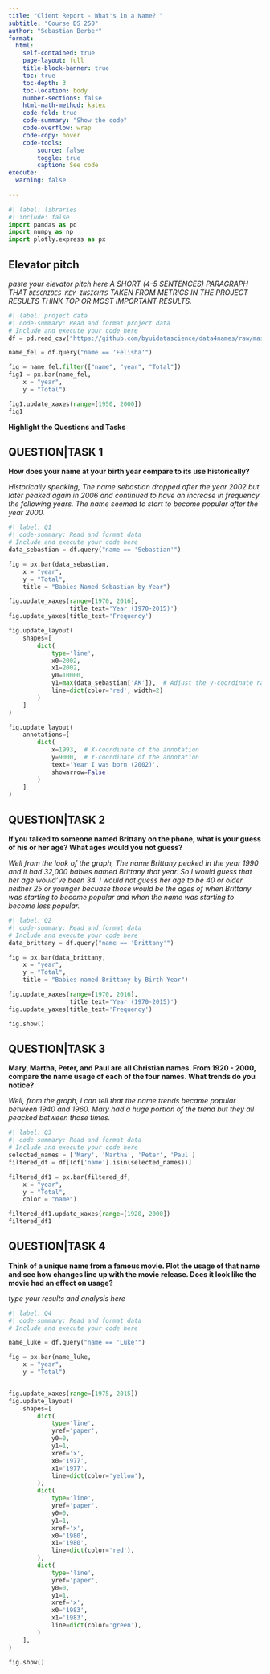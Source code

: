 ```yaml
---
title: "Client Report - What's in a Name? "
subtitle: "Course DS 250"
author: "Sebastian Berber"
format:
  html:
    self-contained: true
    page-layout: full
    title-block-banner: true
    toc: true
    toc-depth: 3
    toc-location: body
    number-sections: false
    html-math-method: katex
    code-fold: true
    code-summary: "Show the code"
    code-overflow: wrap
    code-copy: hover
    code-tools:
        source: false
        toggle: true
        caption: See code
execute: 
  warning: false
    
---
```


```python
#| label: libraries
#| include: false
import pandas as pd
import numpy as np
import plotly.express as px
```


## Elevator pitch

_paste your elevator pitch here_
_A SHORT (4-5 SENTENCES) PARAGRAPH THAT `DESCRIBES KEY INSIGHTS` TAKEN FROM METRICS IN THE PROJECT RESULTS THINK TOP OR MOST IMPORTANT RESULTS._

```python
#| label: project data
#| code-summary: Read and format project data
# Include and execute your code here
df = pd.read_csv("https://github.com/byuidatascience/data4names/raw/master/data-raw/names_year/names_year.csv")
```

```python

name_fel = df.query("name == 'Felisha'")

fig = name_fel.filter(["name", "year", "Total"])
fig1 = px.bar(name_fel,
    x = "year",
    y = "Total")

fig1.update_xaxes(range=[1950, 2000])
fig1
```

__Highlight the Questions and Tasks__

## QUESTION|TASK 1

__How does your name at your birth year compare to its use historically?__

_Historically speaking, The name sebastian dropped after the year 2002 but later peaked again in 2006 and continued to have an increase in frequency the following years. The name seemed to start to become popular after the year 2000._

```python
#| label: Q1
#| code-summary: Read and format data
# Include and execute your code here
data_sebastian = df.query("name == 'Sebastian'")

fig = px.bar(data_sebastian,
    x = "year",
    y = "Total",
    title = "Babies Named Sebastian by Year")

fig.update_xaxes(range=[1970, 2016],
                 title_text='Year (1970-2015)')
fig.update_yaxes(title_text='Frequency')

fig.update_layout(
    shapes=[
        dict(
            type='line',
            x0=2002,
            x1=2002,
            y0=10000,
            y1=max(data_sebastian['AK']),  # Adjust the y-coordinate range as needed
            line=dict(color='red', width=2)
        )
    ]
)

fig.update_layout(
    annotations=[
        dict(
            x=1993,  # X-coordinate of the annotation
            y=9000,  # Y-coordinate of the annotation
            text='Year I was born (2002)',
            showarrow=False
        )
    ]
)


```


## QUESTION|TASK 2

__If you talked to someone named Brittany on the phone, what is your guess of his or her age? What ages would you not guess?__

_Well from the look of the graph, The name Brittany peaked in the year 1990 and it had 32,000 babies named Brittany that year. So I would guess that her age would've been 34. I would not guess her age to be 40 or older neither 25 or younger becuase those would be the ages of when Brittany was starting to become popular and when the name was starting to become less popular._

```python
#| label: Q2
#| code-summary: Read and format data
# Include and execute your code here
data_brittany = df.query("name == 'Brittany'") 

fig = px.bar(data_brittany,
    x = "year",
    y = "Total",
    title = "Babies named Brittany by Birth Year")

fig.update_xaxes(range=[1970, 2016],
                 title_text='Year (1970-2015)')
fig.update_yaxes(title_text='Frequency')

fig.show()

```


## QUESTION|TASK 3

__Mary, Martha, Peter, and Paul are all Christian names. From 1920 - 2000, compare the name usage of each of the four names. What trends do you notice?__

_Well, from the graph, I can tell that the name trends became popular between 1940 and 1960. Mary had a huge portion of the trend but they all peacked between those times._

```python
#| label: Q3
#| code-summary: Read and format data
# Include and execute your code here
selected_names = ['Mary', 'Martha', 'Peter', 'Paul']
filtered_df = df[(df['name'].isin(selected_names))]

filtered_df1 = px.bar(filtered_df,
    x = "year",
    y = "Total",
    color = "name")

filtered_df1.update_xaxes(range=[1920, 2000])
filtered_df1
```

## QUESTION|TASK 4

__Think of a unique name from a famous movie. Plot the usage of that name and see how changes line up with the movie release. Does it look like the movie had an effect on usage?__

_type your results and analysis here_

```python
#| label: Q4
#| code-summary: Read and format data
# Include and execute your code here

name_luke = df.query("name == 'Luke'")

fig = px.bar(name_luke,
    x = "year",
    y = "Total")


fig.update_xaxes(range=[1975, 2015])
fig.update_layout(
    shapes=[
        dict(
            type='line',
            yref='paper',
            y0=0,
            y1=1,
            xref='x',
            x0='1977',
            x1='1977',
            line=dict(color='yellow'),
        ),
        dict(
            type='line',
            yref='paper',
            y0=0,
            y1=1,
            xref='x',
            x0='1980',
            x1='1980',
            line=dict(color='red'),
        ),
        dict(
            type='line',
            yref='paper',
            y0=0,
            y1=1,
            xref='x',
            x0='1983',
            x1='1983',
            line=dict(color='green'),
        )
    ],
)

fig.show()
```


